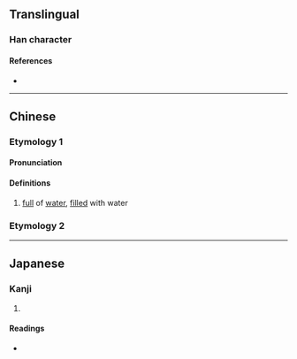 {{also|濔}}
{{character info/new}}
==Translingual==

===Han character===
{{Han char|rn=85|rad=水|as=05|sn=8|four=|canj=ENF|ids=⿰氵尔}}

====References====
* {{Han ref|kx=0613.110|dkj=17247|dj=1007.020|hdz=31590.030|uh=6CB5|ud=27829}}

----

==Chinese==
{{zh-forms}}

===Etymology 1===

====Pronunciation====
{{zh-pron
|m=mǐ
|c=
|mc=y
|oc=y
|ma=
|cat=a
}}

====Definitions====
{{zh-hanzi}}

# [[full]] of [[water]], [[fill]]ed with water

===Etymology 2===
{{zh-see|沴|a}}

----

==Japanese==

===Kanji===
{{ja-kanji|grade=|rs=水05}}

# {{defn|lang=ja|sort=水05}}

====Readings====
* {{ja-readings|on=[[でい]] (dei), [[ない]] (nai)|kun=}}